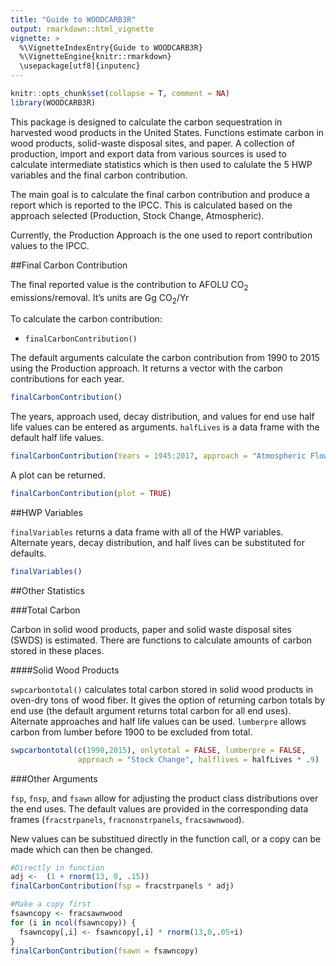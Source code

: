 ```yaml
---
title: "Guide to WOODCARB3R"
output: rmarkdown::html_vignette
vignette: >
  %\VignetteIndexEntry{Guide to WOODCARB3R}
  %\VignetteEngine{knitr::rmarkdown}
  \usepackage[utf8]{inputenc}
---
```

```r
knitr::opts_chunk$set(collapse = T, comment = NA)
library(WOODCARB3R)
```

This package is designed to calculate the carbon sequestration in harvested wood products in the United States. Functions estimate carbon in wood products, solid-waste disposal sites, and paper. A collection of production, import and export data from various sources is used to calculate intermediate statistics which is then used to calulate the 5 HWP variables and the final carbon contribution.  

The main goal is to calculate the final carbon contribution and produce a report which is reported to the IPCC. This is calculated based on the approach selected (Production, Stock Change, Atmospheric).  

Currently, the Production Approach is the one used to report contribution values to the IPCC.  

##Final Carbon Contribution  

The final reported value is the contribution to AFOLU CO<sub>2</sub> emissions/removal. It's units are Gg CO<sub>2</sub>/Yr 

To calculate the carbon contribution: 

* `finalCarbonContribution()` 

The default arguments calculate the carbon contribution from 1990 to 2015 using the Production approach. It returns a vector with the carbon contributions for each year. 

```r
finalCarbonContribution()
```

The years, approach used, decay distribution, and values for end use half life values can be entered as arguments. `halfLives` is a data frame with the default half life values.  

```r
finalCarbonContribution(Years = 1945:2017, approach = "Atmospheric Flow", halflives = halfLives* 1.2)
```

A plot can be returned. 

```r
finalCarbonContribution(plot = TRUE)
```

##HWP Variables 

`finalVariables` returns a data frame with all of the HWP variables.   
Alternate years, decay distribution, and half lives can be substituted for defaults. 

```r
finalVariables()
```

##Other Statistics 

###Total Carbon 

Carbon in solid wood products, paper and solid waste disposal sites (SWDS) is estimated. There are functions to calculate amounts of carbon stored in these places. 

####Solid Wood Products 

`swpcarbontotal()` calculates total carbon stored in solid wood products in oven-dry tons of wood fiber. It gives the option of returning carbon totals by end use (the default argument returns total carbon for all end uses). Alternate approaches and half life values can be used. `lumberpre` allows carbon from lumber before 1900 to be excluded from total. 

```r
swpcarbontotal(c(1990,2015), onlytotal = FALSE, lumberpre = FALSE,
               approach = "Stock Change", halflives = halfLives * .9) 
```

###Other Arguments 

`fsp`, `fnsp`, and `fsawn` allow for adjusting the product class distributions over the end uses. The default values are provided in the corresponding data frames (`fracstrpanels`, `fracnonstrpanels`, `fracsawnwood`). 

New values can be substitued directly in the function call, or a copy can be made which can then be changed. 

```r
#Directly in function 
adj <-  (1 + rnorm(13, 0, .15))
finalCarbonContribution(fsp = fracstrpanels * adj)

#Make a copy first 
fsawncopy <- fracsawnwood
for (i in ncol(fsawncopy)) {
  fsawncopy[,i] <- fsawncopy[,i] * rnorm(13,0,.05+i)
}
finalCarbonContribution(fsawn = fsawncopy)

```


<!---
Function for swp, paper and dump carbon totals. 
Functions:
finalCarbonContrib 
finalVariables
carbontotals 
returnIntermediateData 

question about sapply/forloop vs other code 
--->
